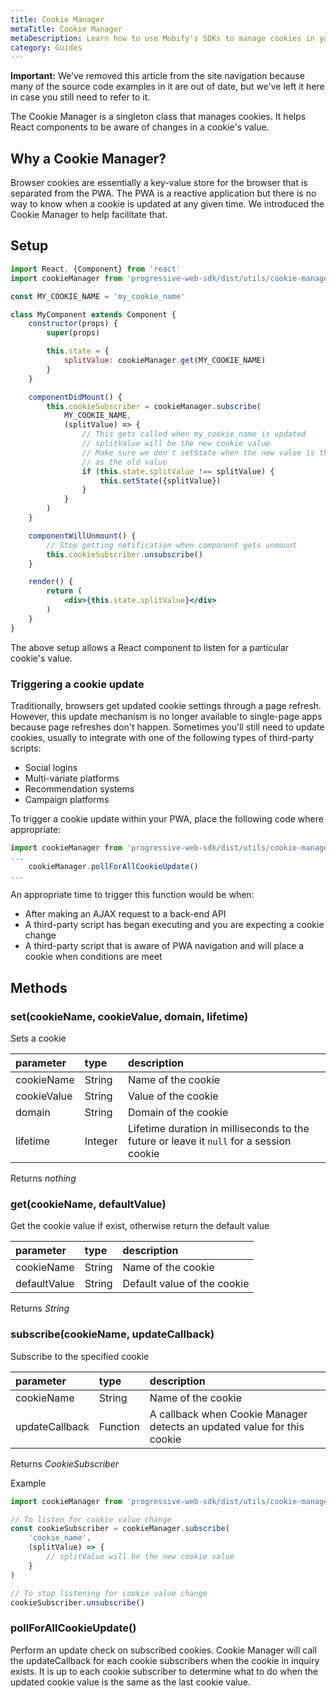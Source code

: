 ```yaml
---
title: Cookie Manager
metaTitle: Cookie Manager
metaDescription: Learn how to use Mobify's SDKs to manage cookies in your PWA
category: Guides
---
```



<Callout type="warning">
    <strong>Important:</strong> We've removed this article from the site navigation because many of the source code examples in it are out of date, but we've left it here in case you still need to refer to it.
</Callout>

The Cookie Manager is a singleton class that manages cookies. It helps React components
to be aware of changes in a cookie's value.

## Why a Cookie Manager?

Browser cookies are essentially a key-value store for the browser that is separated
from the PWA. The PWA is a reactive application but there is no way to know when a cookie
is updated at any given time. We introduced the Cookie Manager to help facilitate that.

## Setup

```jsx
import React, {Component} from 'react'
import cookieManager from 'progressive-web-sdk/dist/utils/cookie-manager'

const MY_COOKIE_NAME = 'my_cookie_name'

class MyComponent extends Component {
    constructor(props) {
        super(props)

        this.state = {
            splitValue: cookieManager.get(MY_COOKIE_NAME)
        }
    }

    componentDidMount() {
        this.cookieSubscriber = cookieManager.subscribe(
            MY_COOKIE_NAME,
            (splitValue) => {
                // This gets called when my_cookie_name is updated
                // splitValue will be the new cookie value
                // Make sure we don't setState when the new value is the same
                // as the old value
                if (this.state.splitValue !== splitValue) {
                    this.setState({splitValue})
                }
            }
        )
    }

    componentWillUnmount() {
        // Stop getting notification when component gets unmount
        this.cookieSubscriber.unsubscribe()
    }

    render() {
        return (
            <div>{this.state.splitValue}</div>
        )
    }
}
```

The above setup allows a React component to listen for a particular cookie's value.

### Triggering a cookie update

Traditionally, browsers get updated cookie settings through a page refresh. However,
this update mechanism is no longer available to single-page apps because page refreshes
don't happen. Sometimes you'll still need to update cookies, usually to integrate with
one of the following types of third-party scripts:

* Social logins
* Multi-variate platforms
* Recommendation systems
* Campaign platforms

To trigger a cookie update within your PWA, place the following code where appropriate:

```jsx
import cookieManager from 'progressive-web-sdk/dist/utils/cookie-manager'
...
    cookieManager.pollForAllCookieUpdate()
...
```

An appropriate time to trigger this function would be when:

* After making an AJAX request to a back-end API
* A third-party script has began executing and you are expecting a cookie change
* A third-party script that is aware of PWA navigation and will place a cookie
    when conditions are meet

## Methods

### set(cookieName, cookieValue, domain, lifetime)
Sets a cookie

|parameter|type|description|
|:--|:--|:--|
|cookieName|String|Name of the cookie|
|cookieValue|String|Value of the cookie|
|domain|String|Domain of the cookie|
|lifetime|Integer|Lifetime duration in milliseconds to the future or leave it `null` for a session cookie|

Returns _nothing_

### get(cookieName, defaultValue)
Get the cookie value if exist, otherwise return the default value

|parameter|type|description|
|:--|:--|:--|
|cookieName|String|Name of the cookie|
|defaultValue|String|Default value of the cookie|

Returns _String_

### subscribe(cookieName, updateCallback)
Subscribe to the specified cookie

|parameter|type|description|
|:--|:--|:--|
|cookieName|String|Name of the cookie|
|updateCallback|Function|A callback when Cookie Manager detects an updated value for this cookie|

Returns _CookieSubscriber_

Example
```jsx
import cookieManager from 'progressive-web-sdk/dist/utils/cookie-manager'

// To listen for cookie value change
const cookieSubscriber = cookieManager.subscribe(
    'cookie_name',
    (splitValue) => {
        // splitValue will be the new cookie value
    }
)

// To stop listening for cookie value change
cookieSubscriber.unsubscribe()
```

### pollForAllCookieUpdate()

Perform an update check on subscribed cookies. Cookie Manager will call the updateCallback
for each cookie subscribers when the cookie in inquiry exists. It is up to each cookie
subscriber to determine what to do when the updated cookie value is the same as the last
cookie value.
